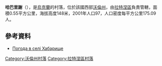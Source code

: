 {{coord|51|53|22|N|24|53|49|E|scale:30000|display=title}}

'''哈巴里謝'''（{{lang-uk|Хабарище}}），是[[烏克蘭|烏克蘭]]的村落，位於該國西部[[沃倫州|沃倫州]]，由[[拉特涅區|拉特涅區]]負責管轄，面積0.55平方公里，海拔高度148米，2001年人口97，人口密度每平方公里175.09人。

==參考資料==
* [http://weather.in.ua/ua/volynskaja/27222 Погода в селі Хабарище]{{Wayback|url=http://weather.in.ua/ua/volynskaja/27222 |date=20160305213728 }}

[[Category:沃倫州村落|Category:沃倫州村落]]
[[Category:拉特涅區村落|Category:拉特涅區村落]]


{{Volyn-geo-stub}}